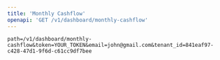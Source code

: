 ```yaml
---
title: 'Monthly Cashflow'
openapi: 'GET /v1/dashboard/monthly-cashflow'
---
```


```text Plain Signature wrap
path=/v1/dashboard/monthly-cashflow&token=YOUR_TOKEN&email=john@gmail.com&tenant_id=841eaf97-c428-47d1-9f6d-c61cc9df7bee
```